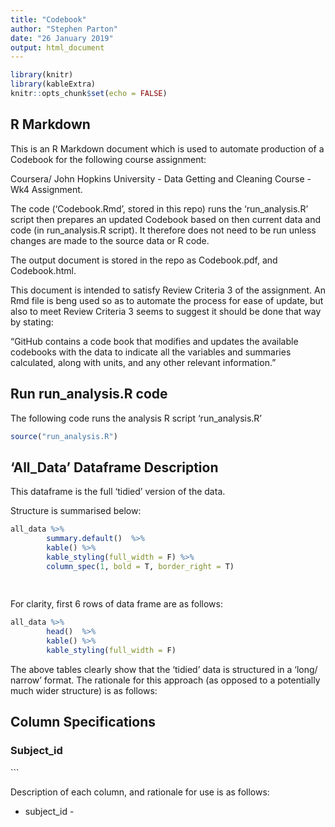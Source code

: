```yaml
---
title: "Codebook"
author: "Stephen Parton"
date: "26 January 2019"
output: html_document
---
```


```r
library(knitr)
library(kableExtra)
knitr::opts_chunk$set(echo = FALSE)
```

## R Markdown

This is an R Markdown document which is used to automate production of a Codebook for the following course assignment:

Coursera/ John Hopkins University - Data Getting and Cleaning Course - Wk4 Assignment.

The code ('Codebook.Rmd', stored in this repo) runs the 'run_analysis.R' script then prepares an updated Codebook based on then current data and code (in run_analysis.R script). It therefore does not need to be run unless changes are made to the source data or R code.

The output document is stored in the repo as Codebook.pdf, and Codebook.html.

This document is intended to satisfy Review Criteria 3 of the assignment. An Rmd file is beng used so as to automate the process for ease of update, but also to meet Review Criteria 3 seems to suggest it should be done that way by stating:

"GitHub contains a code book that modifies and updates the available codebooks with the data to indicate all the variables and summaries calculated, along with units, and any other relevant information."

## Run run_analysis.R code

The following code runs the analysis R script 'run_analysis.R'

```r
source("run_analysis.R")
```

## 'All_Data' Dataframe Description


This dataframe is the full 'tidied' version of the data.

Structure is summarised below:
```r
all_data %>%
        summary.default()  %>%
        kable() %>%
        kable_styling(full_width = F) %>%
        column_spec(1, bold = T, border_right = T)
        
        

```

For clarity, first 6 rows of data frame are as follows:

```r
all_data %>%
        head()  %>%
        kable() %>%
        kable_styling(full_width = F)


```

The above tables clearly show that the 'tidied' data is structured in a 'long/ narrow' format. The rationale for this approach (as opposed to a potentially much wider structure) is as follows:

 
## Column Specifications

### Subject_id

```




Description of each column, and rationale for use is as follows:

 * subject_id - 
